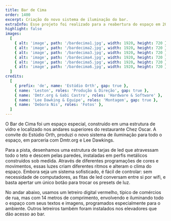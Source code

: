 ```yaml
---
title: Bar de Cima
order: 1400
excerpt: Criação do novo sistema de iluminação do bar.
extraInfo: Esse projeto foi realizado para a reabertura do espaço em 2019.
highlight: false
images:
  [
    { alt: 'image', path: '/bardecima1.jpg', width: 1920, height: 720 },
    { alt: 'image', path: '/bardecima2.jpg', width: 1920, height: 720 },
    { alt: 'image', path: '/bardecima3.jpg', width: 1920, height: 720 },
    { alt: 'image', path: '/bardecima4.jpg', width: 1920, height: 720 },
    { alt: 'image', path: '/bardecima5.jpg', width: 1920, height: 720 },
    { alt: 'image', path: '/bardecima6.jpg', width: 1920, height: 720 },
  ]
credits:
  [
    { prefix: 'de', name: 'Estúdio Orth', gap: true },
    { name: 'Leston', roles: 'Produção & Direção', gap: true },
    { name: 'Dmtr.org & Gabi Castro', roles: 'Hardware & Software' },
    { name: 'Lee Dawking & Equipe', roles: 'Montagem', gap: true },
    { name: 'Debora Nis', roles: 'Fotos' },
  ]
---
```

O Bar de Cima foi um espaço especial, construído em uma estrutura de vidro e localizado nos andares superiores do restaurante Chez Oscar. A convite do Estúdio Orth, produzi o novo sistema de iluminação para todo o espaço, em parceria com Dmtr.org e Lee Dawkings.

Para a pista, desenhamos uma estrutura de tarjas de led que atravessam todo o teto e descem pelas paredes, instaladas em perfis metálicos construídos sob medida. Através de diferentes programações de cores e movimentos, essas luzes criam diferentes ritmos e alteram o clima do espaço. Embora seja um sistema sofisticado, é fácil de controlar: sem necessidade de computadores, as fitas de led conversam entre si por wifi, e basta apertar um único botão para trocar os presets de luz. 

No andar abaixo, usamos  um letreiro digital vermelho, típico de comércios de rua, mas com 14 metros de comprimento, envolvendo e iluminando todo o espaço com seus textos e imagens, programados especialmente para o ambiente. Outros letreiros também foram instalados nos elevadores que dão acesso ao bar.
